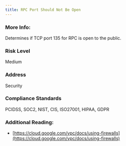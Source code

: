 ```yaml
---
title: RPC Port Should Not Be Open
---
```


### More Info:

Determines if TCP port 135 for RPC is open to the public.

### Risk Level

Medium

### Address

Security

### Compliance Standards

PCIDSS, SOC2, NIST, CIS, ISO27001, HIPAA, GDPR

### Additional Reading:

- [https://cloud.google.com/vpc/docs/using-firewalls](https://cloud.google.com/vpc/docs/using-firewalls)
